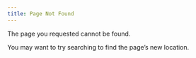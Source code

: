 ```yaml
---
title: Page Not Found
---
```


The page you requested cannot be found.

You may want to try searching to find the page's new location.